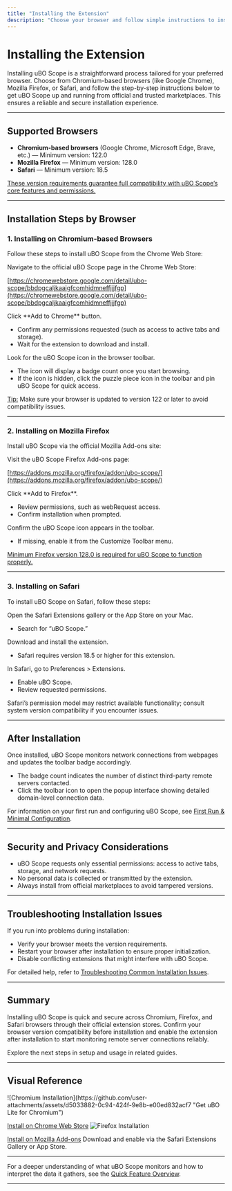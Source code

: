```yaml
---
title: "Installing the Extension"
description: "Choose your browser and follow simple instructions to install uBO Scope from the official marketplaces. Screenshots and links provide clear paths for Chromium (via Chrome Web Store), Firefox (via Mozilla Add-ons), and Safari. This ensures that installation is reliable and secure."
---
```


# Installing the Extension

Installing uBO Scope is a straightforward process tailored for your preferred browser. Choose from Chromium-based browsers (like Google Chrome), Mozilla Firefox, or Safari, and follow the step-by-step instructions below to get uBO Scope up and running from official and trusted marketplaces. This ensures a reliable and secure installation experience.

---

## Supported Browsers

- **Chromium-based browsers** (Google Chrome, Microsoft Edge, Brave, etc.) — Minimum version: 122.0
- **Mozilla Firefox** — Minimum version: 128.0
- **Safari** — Minimum version: 18.5

<u>These version requirements guarantee full compatibility with uBO Scope’s core features and permissions.</u>

---

## Installation Steps by Browser

### 1. Installing on Chromium-based Browsers

Follow these steps to install uBO Scope from the Chrome Web Store:

<Steps>
<Step title="Open the Chrome Web Store">
Navigate to the official uBO Scope page in the Chrome Web Store:

[https://chromewebstore.google.com/detail/ubo-scope/bbdpgcaljkaaigfcomhidmneffjjjfgp](https://chromewebstore.google.com/detail/ubo-scope/bbdpgcaljkaaigfcomhidmneffjjjfgp)

</Step>
<Step title="Add to Browser">
Click **Add to Chrome** button.

- Confirm any permissions requested (such as access to active tabs and storage).
- Wait for the extension to download and install.

</Step>
<Step title="Verify Installation">
Look for the uBO Scope icon in the browser toolbar.

- The icon will display a badge count once you start browsing.
- If the icon is hidden, click the puzzle piece icon in the toolbar and pin uBO Scope for quick access.

</Step>
</Steps>

<Note>
<u>Tip:</u> Make sure your browser is updated to version 122 or later to avoid compatibility issues.
</Note>

---

### 2. Installing on Mozilla Firefox

Install uBO Scope via the official Mozilla Add-ons site:

<Steps>
<Step title="Open Firefox Add-ons">
Visit the uBO Scope Firefox Add-ons page:

[https://addons.mozilla.org/firefox/addon/ubo-scope/](https://addons.mozilla.org/firefox/addon/ubo-scope/)

</Step>
<Step title="Add to Firefox">
Click **Add to Firefox**.

- Review permissions, such as webRequest access.
- Confirm installation when prompted.

</Step>
<Step title="Check the Toolbar Icon">
Confirm the uBO Scope icon appears in the toolbar.

- If missing, enable it from the Customize Toolbar menu.

</Step>
</Steps>

<Warning>
<u>Minimum Firefox version 128.0 is required for uBO Scope to function properly.</u>
</Warning>

---

### 3. Installing on Safari

To install uBO Scope on Safari, follow these steps:

<Steps>
<Step title="Access Safari Extensions">
Open the Safari Extensions gallery or the App Store on your Mac.

- Search for “uBO Scope.”

</Step>
<Step title="Download and Install">
Download and install the extension.

- Safari requires version 18.5 or higher for this extension.

</Step>
<Step title="Enable the Extension">
In Safari, go to Preferences > Extensions.

- Enable uBO Scope.
- Review requested permissions.

</Step>
</Steps>

<Note>
Safari’s permission model may restrict available functionality; consult system version compatibility if you encounter issues.
</Note>

---

## After Installation

Once installed, uBO Scope monitors network connections from webpages and updates the toolbar badge accordingly.

- The badge count indicates the number of distinct third-party remote servers contacted.
- Click the toolbar icon to open the popup interface showing detailed domain-level connection data.

For information on your first run and configuring uBO Scope, see [First Run & Minimal Configuration](/getting-started/installation-and-setup/first-run-configuration).

---

## Security and Privacy Considerations

- uBO Scope requests only essential permissions: access to active tabs, storage, and network requests.
- No personal data is collected or transmitted by the extension.
- Always install from official marketplaces to avoid tampered versions.

---

## Troubleshooting Installation Issues

If you run into problems during installation:

- Verify your browser meets the version requirements.
- Restart your browser after installation to ensure proper initialization.
- Disable conflicting extensions that might interfere with uBO Scope.

For detailed help, refer to [Troubleshooting Common Installation Issues](/getting-started/installation-and-setup/troubleshooting-installation).

---

## Summary

Installing uBO Scope is quick and secure across Chromium, Firefox, and Safari browsers through their official extension stores. Confirm your browser version compatibility before installation and enable the extension after installation to start monitoring remote server connections reliably.

Explore the next steps in setup and usage in related guides.

---

## Visual Reference

<CardGroup cols={3}>
<Card title="Chromium Installation">
![Chromium Installation](https://github.com/user-attachments/assets/d5033882-0c94-424f-9e8b-e00ed832acf7 "Get uBO Lite for Chromium")

[Install on Chrome Web Store](https://chromewebstore.google.com/detail/ubo-scope/bbdpgcaljkaaigfcomhidmneffjjjfgp)
</Card>
<Card title="Firefox Installation">
![Firefox Installation](https://github.com/user-attachments/assets/8a33b8ba-57ee-4a54-a83c-7d21f9b2dafb "Get uBlock Origin Lite for Firefox")

[Install on Mozilla Add-ons](https://addons.mozilla.org/firefox/addon/ubo-scope/)
</Card>
<Card title="Safari Installation">
Download and enable via the Safari Extensions Gallery or App Store.
</Card>
</CardGroup>

---

For a deeper understanding of what uBO Scope monitors and how to interpret the data it gathers, see the [Quick Feature Overview](/overview/getting-started-concepts/quick-feature-tour).


---
